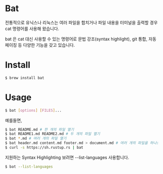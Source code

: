 # Bat

전통적으로 유닉스나 리눅스는 여러 파일을 합치거나 파일 내용을 터미널을 출력할 경우 cat 명령어를 사용해 왔습니다.

bat 은 cat 대신 사용할 수 있는 명령어로 문법 강조(syntax highlight), git 통합, 자동 페이징 등 다양한 기능을 갖고 있습니다.

# Install

```bash
$ brew install bat
```

# Usage

```bash
$ bat [options] [FILES]...
```
예를들면,
```bash
$ bat README.md # 한 개의 파일 열기
$ bat README1.md README2.md # 두 개의 파일 열기
$ bat *.md # 여러 개의 파일 열기
$ bat header.md content.md footer.md > document.md # 여러 개의 파일을 하나로 합치기
$ curl -s https://sh.rustup.rs | bat

```

지원하는 Syntax Highlighting 보려면  --list-languages 사용합니다.
```bash
$ bat --list-languages
```
